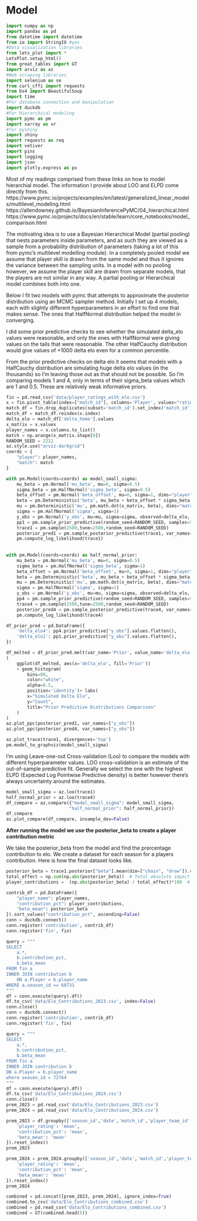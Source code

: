 # Model
```python
import numpy as np
import pandas as pd
from datetime import datetime
from io import StringIO #yes
#Data visualization libraries
from lets_plot import *
LetsPlot.setup_html()
from great_tables import GT
import arviz as az
#Web scraping libraries
import selenium as se
from curl_cffi import requests
from bs4 import BeautifulSoup
import time
#For database connection and manipulation 
import duckdb
#For Hierarchical modeling
import pymc as pm
import xarray as xr
#for pyshiny
import shiny
import requests as req
import vetiver
import pins
import logging 
import json
import plotly.express as px
```

Most of my readings comprised from these links on how to model hierarchial model. The information I provide about LOO and ELPD come directly from this. 
https://www.pymc.io/projects/examples/en/latest/generalized_linear_models/multilevel_modeling.html
https://allendowney.github.io/BayesianInferencePyMC/04_hierarchical.html
https://www.pymc.io/projects/docs/en/stable/learn/core_notebooks/model_comparison.html


The motivating idea is to use a Bayesian Hierarchical Model (partial pooling) that nests parameters inside parameters, and as such they are viewed as a sample from a probability distribution of parameters (taking a lot of this from pymc's multilevel modelling module). In a completely pooled model we assume that player skill is drawn from the same model and thus it ignores the variance between the sampling units. In a model with no pooling however, we assume the player skill are drawn from separate models, that the players are not similar in any way. A partial pooling or Hierarchical model combines both into one.

Below I fit two models with pymc that attempts to approximate the posterior distribution using an MCMC sampler method. Initially I set up 4 models, each with slightly different hyperparameters in an effort to find one that makes sense. The ones that HalfNormal distribution helped the model in converging. 

I did some prior predictive checks to see whether the simulated delta_elo values were reasonable, and only the ones with HalfNormal were giving values on the tails that were reasonable. The other HalfCauchy distribution would give values of +1000 delta elo even for a common percentile.

From the prior predictive checks on delta elo it seems that models with a HalfCauchy distribution are simulating huge delta elo values (in the thousands) so I'm leaving those out as that should not be possible. So I'm comparing models 1 and 4, only in terms of their sigma_beta values which are 1 and 0.5. These are relatively weak informative priors.




```python
fin = pd.read_csv('data/player_ratings_with_elo.csv')
x = fin.pivot_table(index=["match_id"], columns='Player', values="rating").fillna(0)
match_df = fin.drop_duplicates(subset='match_id').set_index('match_id')
match_df = match_df.reindex(x.index) 
delta_elo = match_df['delta_home'].values
x_matrix = x.values
player_names = x.columns.to_list()
match = np.arange(x_matrix.shape[0])
RANDOM_SEED = 2222
az.style.use("arviz-darkgrid")
coords = {
    "player": player_names,
    "match": match
}

with pm.Model(coords=coords) as model_small_sigma:
    mu_beta = pm.Normal('mu_beta', mu=0, sigma=0.5)
    sigma_beta = pm.HalfNormal('sigma_beta', sigma=0.5)
    beta_offset = pm.Normal('beta_offset', mu=0, sigma=1, dims="player")
    beta = pm.Deterministic('beta', mu_beta + beta_offset * sigma_beta, dims="player")
    mu = pm.Deterministic('mu', pm.math.dot(x_matrix, beta), dims="match")
    sigma = pm.HalfNormal('sigma', sigma=1)
    y_obs = pm.Normal('y_obs', mu=mu, sigma=sigma, observed=delta_elo, dims="match") 
    pp1 = pm.sample_prior_predictive(random_seed=RANDOM_SEED, samples=500)
    trace1 = pm.sample(2500,tune=2500,random_seed=RANDOM_SEED)
    posterior_pred1 = pm.sample_posterior_predictive(trace1, var_names=["y_obs", "mu"], random_seed=RANDOM_SEED, return_inferencedata=True)
    pm.compute_log_likelihood(trace1)
    
    
with pm.Model(coords=coords) as half_normal_prior:
    mu_beta = pm.Normal('mu_beta', mu=0, sigma=0.5)
    sigma_beta = pm.HalfNormal('sigma_beta', sigma=1)
    beta_offset = pm.Normal('beta_offset', mu=0, sigma=1, dims="player")
    beta = pm.Deterministic('beta', mu_beta + beta_offset * sigma_beta, dims="player")
    mu = pm.Deterministic('mu', pm.math.dot(x_matrix, beta), dims="match")
    sigma = pm.HalfNormal('sigma', sigma=1)
    y_obs = pm.Normal('y_obs', mu=mu, sigma=sigma, observed=delta_elo, dims="match") 
    pp4 = pm.sample_prior_predictive(random_seed=RANDOM_SEED, samples=500)
    trace4 = pm.sample(2500,tune=2500,random_seed=RANDOM_SEED)
    posterior_pred4 = pm.sample_posterior_predictive(trace4, var_names=["y_obs", "mu"], random_seed=RANDOM_SEED, return_inferencedata=True)
    pm.compute_log_likelihood(trace4)

df_prior_pred = pd.DataFrame({
    'delta_elo4': pp4.prior_predictive["y_obs"].values.flatten(),
    'delta_elo1': pp1.prior_predictive["y_obs"].values.flatten(),
})

df_melted = df_prior_pred.melt(var_name='Prior', value_name='delta_elo')
(
    ggplot(df_melted, aes(x='delta_elo', fill='Prior'))
    + geom_histogram(
        bins=80, 
        color="white", 
        alpha=0.5,  
        position='identity')+ labs(
        x="Simulated Delta Elo",
        y="Count",
        title="Prior Predictive Distributions Comparison"
    )
)
az.plot_ppc(posterior_pred1, var_names=["y_obs"])
az.plot_ppc(posterior_pred4, var_names=["y_obs"])

az.plot_trace(trace1, divergences='top')
pm.model_to_graphviz(model_small_sigma)
```


I'm using Leave-one-out Cross-validation (Loo) to compare the models with different hyperparameter values. LOO cross-validation is an estimate of the out-of-sample predictive fit. Generally we select the one with the highest ELPD (Expected Log Pointwise Predictive density) is better however there's always uncertainty around the estimates.


```python
model_small_sigma = az.loo(trace1)
half_normal_prior = az.loo(trace4)
df_compare = az.compare({"model_small_sigma": model_small_sigma,
                        "half_normal_prior": half_normal_prior})
df_compare
az.plot_compare(df_compare, insample_dev=False)
```

**After running the model we use the posterior_beta to create a player contribution metric**

We take the posterior_beta from the model and find the prercentage contribution to elo. We create a dataset for each season for a players contribution. Here is how the final dataset looks like.

```python
posterior_beta = trace1.posterior["beta"].mean(dim=["chain", "draw"]).values  # shape: (n_players,)
total_effect = np.sum(np.abs(posterior_beta))  # Total absolute impact
player_contributions =  (np.abs(posterior_beta) / total_effect)*100  # Percentage contribution

contrib_df = pd.DataFrame({
    "player_name": player_names,
    "contribution_pct": player_contributions,
    "beta_mean": posterior_beta 
}).sort_values("contribution_pct", ascending=False)
conn = duckdb.connect()
conn.register('contribution', contrib_df)
conn.register('fin', fin)

query = """
SELECT 
    a.*,
    b.contribution_pct,
    b.beta_mean
FROM fin a
INNER JOIN contribution b
    ON a.Player = b.player_name
WHERE a.season_id == 68731
"""
df = conn.execute(query).df()
df.to_csv('data/Elo_Contributions_2023.csv', index=False)
conn.close()
conn = duckdb.connect()
conn.register('contribution', contrib_df)
conn.register('fin', fin)

query = """
SELECT 
    a.*,
    b.contribution_pct,
    b.beta_mean
FROM fin a
INNER JOIN contribution b
ON a.Player = b.player_name
where season_id = 72764
"""
df = conn.execute(query).df()
df.to_csv('data/Elo_Contributions_2024.csv')
conn.close()
prem_2023 = pd.read_csv('data/Elo_Contributions_2023.csv')
prem_2024 = pd.read_csv('data/Elo_Contributions_2024.csv')

prem_2023 = df.groupby(['season_id','date','match_id','player_team_id', 'Player']).agg({
    'player_rating': 'mean',
    'contribution_pct': 'mean',
    'beta_mean': 'mean'
}).reset_index()
prem_2023

prem_2024 = prem_2024.groupby(['season_id','date','match_id','player_team_id', 'Player']).agg({
    'player_rating': 'mean',
    'contribution_pct': 'mean',
    'beta_mean': 'mean'
}).reset_index()
prem_2024

combined = pd.concat([prem_2023, prem_2024], ignore_index=True)
combined.to_csv('data/Elo_Contributions_combined.csv')
combined = pd.read_csv('data/Elo_Contributions_combined.csv')
combined = GT(combined.head(5))
```
